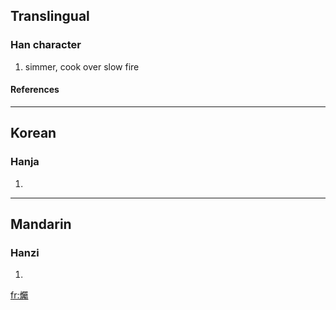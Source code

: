 ==Translingual==
===Han character===
{{Han char|rn=86|rad=火|as=21|sn=25|four=|canj=火尸水戈 (FSEI)}}
# simmer, cook over slow fire
====References====
{{Han ref|kx=0688.140|dkj=19636|dj=1099.290|hdz=32250.190|uh=7225|ud=29221}}

----
==Korean==
===Hanja===
{{ko-hanja|hangeul=촉|eumhun=|rv=chok|mr=ch'ok|y=chok}}
# {{defn|Korean}}

----
==Mandarin==
===Hanzi===
{{cmn-hanzi|pin=[[zhú]] (zhu2)|wg=chu<sup>2</sup>}}
# {{defn|Mandarin}}

[[fr:爥]]